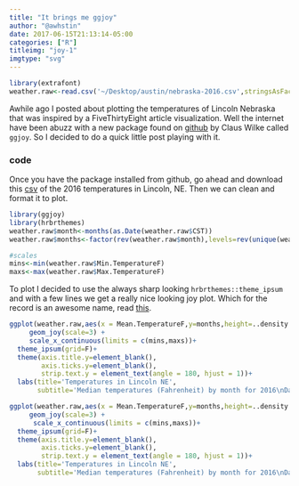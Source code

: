 ```yaml
---
title: "It brings me ggjoy"
author: "@awhstin"
date: 2017-06-15T21:13:14-05:00
categories: ["R"]
titleimg: "joy-1"
imgtype: "svg"
---
```

```r
library(extrafont)
weather.raw<-read.csv('~/Desktop/austin/nebraska-2016.csv',stringsAsFactors = F)
```
Awhile ago I posted about plotting the temperatures of Lincoln Nebraska that was inspired by a FiveThirtyEight article visualization. Well the internet have been abuzz with a new package found on <a href="https://github.com/clauswilke/ggjoy" target="_blank">github</a> by Claus Wilke called <code class="language-r">ggjoy</code>. So I decided to do a quick little post playing with it.

<h3>code</h3>

Once you have the package installed from github, go ahead and download this <a href="https://drive.google.com/file/d/0ByOfjCmqEilLYndpOWJyZXhPVUk/view" target="_blank">csv</a> of the 2016 temperatures in Lincoln, NE. Then we can clean and format it to plot.

```r
library(ggjoy)
library(hrbrthemes)
weather.raw$month<-months(as.Date(weather.raw$CST))
weather.raw$months<-factor(rev(weather.raw$month),levels=rev(unique(weather.raw$month)))

#scales
mins<-min(weather.raw$Min.TemperatureF)
maxs<-max(weather.raw$Max.TemperatureF)
```

To plot I decided to use the always sharp looking <code class="language-r">hrbrthemes::theme_ipsum</code> and with a few lines we get a really nice looking joy plot. Which for the record is an awesome name, read <a href="https://blogs.scientificamerican.com/sa-visual/pop-culture-pulsar-origin-story-of-joy-division-s-unknown-pleasures-album-cover-video/" target="_blank">this</a>. 

```r
ggplot(weather.raw,aes(x = Mean.TemperatureF,y=months,height=..density..))+
     geom_joy(scale=3) +
     scale_x_continuous(limits = c(mins,maxs))+
  theme_ipsum(grid=F)+
  theme(axis.title.y=element_blank(),
        axis.ticks.y=element_blank(),
        strip.text.y = element_text(angle = 180, hjust = 1))+
  labs(title='Temperatures in Lincoln NE',
       subtitle='Median temperatures (Fahrenheit) by month for 2016\nData: Original CSV from the Weather Underground')
```
```r
ggplot(weather.raw,aes(x = Mean.TemperatureF,y=months,height=..density..))+
     geom_joy(scale=3) +
      scale_x_continuous(limits = c(mins,maxs))+
  theme_ipsum(grid=F)+
  theme(axis.title.y=element_blank(),
        axis.ticks.y=element_blank(),
        strip.text.y = element_text(angle = 180, hjust = 1))+
  labs(title='Temperatures in Lincoln NE',
       subtitle='Median temperatures (Fahrenheit) by month for 2016\nData: Original CSV from the Weather Underground')
```